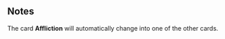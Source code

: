 {{CardPage
|quote = Hey it's a strange world, there could be any number of things wrong with them.
|description = When drawn, apply a random debuff to a random enemy.<br/>[[Unplayable]], [[Replenish]]
|character = Rook
|rarity = Unique
|decktype = Battle
|cardtype = Attack
|keywords = [[Replenish]], [[Unplayable]]
|generator = Psionic Storm, Boosted Psionic Storm, Pale Psionic Storm
|special1 = Current
|special2 = Melt
|special3 = Riptide
|special4 = Shear
|special5 = Twist
|special6 = Wave
|special7 = Whirl
}}
==Notes==
The card '''Affliction''' will automatically change into one of the other cards.